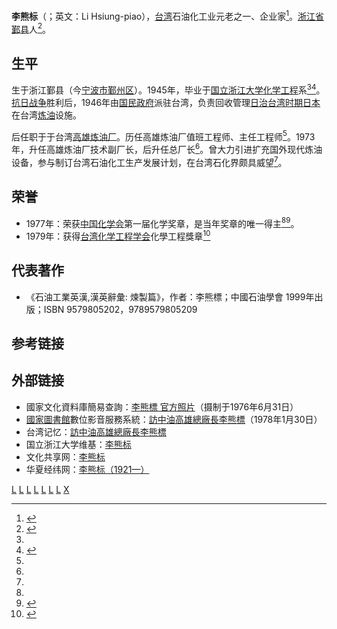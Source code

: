 '''李熊标'''（{{bd|1921年～2015|||}}；英文：Li Hsiung-piao），[[台湾|台湾]]石油化工业元老之一、企业家<ref name="台灣石化工業">{{cite web |url=http://www2.scu.edu.tw/politics/journal/doc/J8/05.pdf |title=台灣石化工業發展過程的政治經濟分析 |publisher=東吳大學 |author=蔡偉銑 |format=pdf |date= |accessdate=2013年6月3日 |language=zh-hant |archive-date=2018年7月12日 |archive-url=https://web.archive.org/web/20180712175345/http://www2.scu.edu.tw/politics/journal/doc/J8/05.pdf |dead-url=no }}</ref>。[[浙江省|浙江省]][[鄞县|鄞县]]人<ref name="李熊标">{{cite web|url=http://218.4.83.214:8089/datalib/2003/Character/DL/DL-20031228154615/view?searchterm=None |title=李熊标 |publisher=文化共享网 |author= |date= |accessdate=2013年6月2日 |language=zh-hans}}</ref>。

==生平==
生于浙江鄞县（今[[宁波市|宁波市]][[鄞州区|鄞州区]]）。1945年，毕业于[[国立浙江大学|国立浙江大学]][[化学工程|化学工程]]系<ref name="李熊标"/><ref name="李熊标 浙江大学">{{cite web |url=http://zuaa.zju.edu.cn/publication/article?id=7269 |title=45届老校友捐助紫金港校区绿化建设 |publisher=浙大校友网 |author=作者:顾苗泉 |date=2005年9月 |accessdate=2013年6月3日 |language=zh-hans |archive-date=2016年3月4日 |archive-url=https://web.archive.org/web/20160304101210/http://zuaa.zju.edu.cn/publication/article?id=7269 |dead-url=no }}</ref>。[[抗日战争|抗日战争]]胜利后，1946年由[[国民政府|国民政府]]派驻台湾，负责回收管理[[台灣日治時期|日治台湾时期]][[日本|日本]]在台湾[[炼油|炼油]]设施。

后任职于于台湾[[高雄炼油厂|高雄炼油厂]]。历任高雄炼油厂值班工程师、主任工程师<ref name="李熊标"/>。1973年，升任高雄炼油厂技术副厂长，后升任总厂长<ref name="李熊标"/>。曾大力引进扩充国外现代炼油设备，参与制订台湾石油化工生产发展计划，在台湾石化界颇具威望<ref name="台灣石化工業"/>。

==荣誉==
* 1977年：荣获[[中国化学会|中国化学会]]第一届化学奖章，是当年奖章的唯一得主<ref name="李熊标"/><ref name="傑出科技人才">{{cite web|url=http://210.60.224.4/ct/content/1977/00120096/0016.htm|title=行政院頒獎表揚傑出的科技人才|publisher=科學走廊|author=中國化學會年會|date=|accessdate=2013年6月3日|language=zh-hant}}{{dead link|date=2018年3月 |bot=InternetArchiveBot |fix-attempted=yes }}</ref>。
* 1979年：获得[[台湾化学工程学会|台湾化学工程学会]]化學工程獎章<ref name="化學工程獎章历年得主">{{cite web|url=http://www.twiche.org.tw/modules/tinyd2/|title=榮譽榜|publisher=台灣化學工程學會|author=|date=|accessdate=2013年6月2日|language=zh-hant|deadurl=yes|archiveurl=https://web.archive.org/web/20120115081456/http://www.twiche.org.tw/modules/tinyd2/|archivedate=2012年1月15日}}</ref>

==代表著作==
*《石油工業英漢,漢英辭彙: 煉製篇》，作者：李熊標；中國石油學會 1999年出版；ISBN 9579805202，9789579805209

==参考链接==
{{reflist}}

==外部链接==
* 國家文化資料庫簡易查詢：[http://nrch.cca.gov.tw/ccahome/search/search_meta.jsp?xml_id=0000791595&dofile=cca220001-hp-cdn0082549-0001-i.jpg 李熊標 官方照片]{{dead link|date=2018年3月 |bot=InternetArchiveBot |fix-attempted=yes }}（摄制于1976年6月31日）
* [[國家圖書館_(中華民國)|國家圖書館]]數位影音服務系統：[http://192.192.58.117/MetadataInfo.aspx?funtype=0&id=133701 訪中油高雄總廠長李熊標]（1978年1月30日）
* 台湾记忆：[http://localdoc.ncl.edu.tw/tm_cgi/hypage.cgi?HYPAGE=toolbox_vnews_detail.hpg&subject_name=%E8%87%BA%E7%81%A3%E6%96%B0%E8%81%9E%E5%BD%B1%E9%9F%B3%E8%B3%87%E6%96%99&dtd_id=8&project_id=news&xml_id=0000205499 訪中油高雄總廠長李熊標]{{dead link|date=2018年3月 |bot=InternetArchiveBot |fix-attempted=yes }}
* 国立浙江大学维基：[http://ncku1897.org/wiki/index.php?title=%E6%9D%8E%E7%86%8A%E6%A0%87 李熊标] {{Wayback|url=http://ncku1897.org/wiki/index.php?title=%E6%9D%8E%E7%86%8A%E6%A0%87 |date=20160304095300 }}
* 文化共享网：[http://218.4.83.214:8089/datalib/2003/Character/DL/DL-20031228154615/view?searchterm=None 李熊标]
* 华夏经纬网：[http://search.huaxia.com/s.jsp?iDocId=504883 李熊标（1921—） ]{{dead link|date=2018年3月 |bot=InternetArchiveBot |fix-attempted=yes }}

[[Category:鄞县人|L]]
[[Category:台湾战后宁波移民|L]]
[[Category:浙江大學校友|L]]
[[Category:中国国民党党员|L]]
[[Category:台湾企业家|L]]
[[Category:台湾工程师|L]]
[[Category:宁波商帮|L]]
[[Category:李姓|X]]